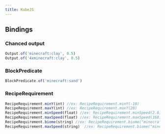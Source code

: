 ```yaml
---
title: KubeJS
---
```


## Bindings
### Chanced output
```js
Output.of('minecraft:clay', 0.5)
Output.of('4xminecraft:clay', 0.5)
```
### BlockPredicate
```js
BlockPredicate.of('minecraft:sand')
```

### RecipeRequirement
```js
RecipeRequirement.minY(int) //ex: RecipeRequirement.minY(-10)
RecipeRequirement.maxY(int) //ex: RecipeRequirement.maxY(20)
RecipeRequirement.minSpeed(float) //ex: RecipeRequirement.minSpeed(2.0)
RecipeRequirement.maxSpeed(float) //ex: RecipeRequirement.maxSpeed(160)
RecipeRequirement.biome(string) //ex: RecipeRequirement.biome("minecraft:plains")
RecipeRequirement.maxSpeed(string)  //ex: RecipeRequirement.biome("minecraft:plains")
```